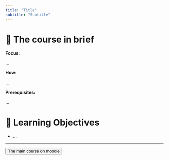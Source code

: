 ```yaml
---
title: "Title"
subtitle: "Subtitle"
---
```


# 📑 The course in brief

**Focus:** 

...

**How:** 

...

**Prerequisites:**

...

# 🎯 Learning Objectives

-	...



-----------------


<a href=https://elearning.uni-flensburg.de/moodle/course/view.php?id=XXXXX>
    <button class="button-61">The main course on moodle</button>
</a>
